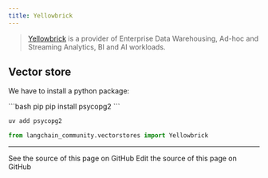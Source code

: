 ```yaml
---
title: Yellowbrick
---
```


>[Yellowbrick](https://yellowbrick.com/) is a provider of
> Enterprise Data Warehousing, Ad-hoc and Streaming Analytics,
> BI and AI workloads.

## Vector store

We have to install a python package:

<CodeGroup>
```bash pip
pip install psycopg2
```

```bash uv
uv add psycopg2
```
</CodeGroup>

```python
from langchain_community.vectorstores import Yellowbrick
```

---

<CardGroup cols={2}>
  <Card title="View Source" icon="eye" href="https://github.com/langchain-ai/docs/blob/main/src/oss/python/integrations/providers/yellowbrick.mdx">
    See the source of this page on GitHub
  </Card>
  <Card title="Edit Source" icon="pen-to-square" href="https://github.com/langchain-ai/docs/edit/main/src/oss/python/integrations/providers/yellowbrick.mdx">
    Edit the source of this page on GitHub
  </Card>
</CardGroup>
